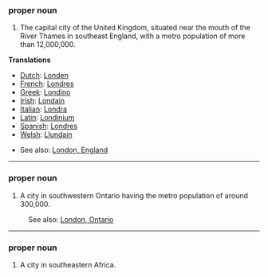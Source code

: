 ===proper noun===

#The capital city of the United Kingdom, situated near the mouth of the River Thames in southeast England, with a metro population of more than 12,000,000.

'''Translations'''

*[[Dutch]]: [[Londen]]
*[[French]]: [[Londres]]
*[[Greek]]: [[Londino]]
*[[Irish]]: [[Londain]]
*[[Italian]]: [[Londra]]
*[[Latin]]: [[Londinium]]
*[[Spanish]]: [[Londres]]
*[[Welsh]]: [[Llundain]]

*See also: [[en:London, England|London, England]]

----

===proper noun===

#A city in southwestern Ontario having the metro population of around 300,000.

:See also: [[en:London, Ontario|London, Ontario]]

----

===proper noun===

#A city in southeastern Africa.